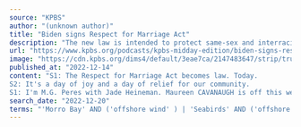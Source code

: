 ```yaml
---
source: "KPBS"
author: "(unknown author)"
title: "Biden signs Respect for Marriage Act"
description: "The new law is intended to protect same-sex and interracial marriages if the U.S. Supreme Court reverses Obergefell v. Hodges, the 2015 decision legalizing gay marriage nationwide. Then, California’s Reparations Task Force has reached a pivotal point in its g…"
url: "https://www.kpbs.org/podcasts/kpbs-midday-edition/biden-signs-respect-for-marriage-act"
image: "https://cdn.kpbs.org/dims4/default/3eae7ca/2147483647/strip/true/crop/600x315+0+143/resize/1200x630!/quality/90/?url=http%3A%2F%2Fkpbs-brightspot.s3.amazonaws.com%2Fimg%2Fpodcasts%2F2019%2Fpodcast_600-MiddayEdition.jpg"
published_at: "2022-12-14"
content: "S1: The Respect for Marriage Act becomes law. Today.
S2: It's a day of joy and a day of relief for our community.
S1: I'm M.G. Peres with Jade Heineman. Maureen CAVANAUGH is off this week. This is … [+36764 chars]"
search_date: "2022-12-20"
terms: "'Morro Bay' AND ('offshore wind' ) | 'Seabirds' AND ('offshore wind' )"
---
```


